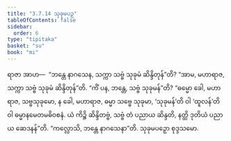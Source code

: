 ```yaml
---
title: "3.7.14 သုခုမပဉှ"
tableOfContents: false
sidebar:
  order: 6
type: "tipitaka"
basket: "su"
book: "mi"
---
```



<DynamicBreadcrumb />

<Division number="107" book="mi">

<Paragraph number="501" book="mi">
ရာဇာ အာဟ—  “ဘန္တေ နာဂသေန, သက္ကာ သဗ္ဗံ သုခုမံ ဆိန္ဒိတုန်”တိ? “အာမ, မဟာရာဇ, သက္ကာ သဗ္ဗံ သုခုမံ ဆိန္ဒိတုန်”တိ. “ကိံ ပန, ဘန္တေ, သဗ္ဗံ သုခုမန်”တိ? “ဓမ္မော ခေါ, မဟာရာဇ, သဗ္ဗသုခုမော, န ခေါ, မဟာရာဇ, ဓမ္မာ သဗ္ဗေ သုခုမာ, ‘သုခုမန်’တိ ဝါ ‘ထူလန်’တိ ဝါ ဓမ္မာနမေတမဓိဝစနံ. ယံ ကိဉ္စိ ဆိန္ဒိတဗ္ဗံ, သဗ္ဗံ တံ ပညာယ ဆိန္ဒတိ, နတ္ထိ ဒုတိယံ ပညာယ ဆေဒနန်”တိ.
</Paragraph>

<Paragraph number="502" book="mi">
“ကလ္လောသိ, ဘန္တေ နာဂသေနာ”တိ.

</Paragraph>
</Division>

<Paragraph number="503" type="center" book="mi">
သုခုမပဉှော စုဒ္ဒသမော.
</Paragraph>